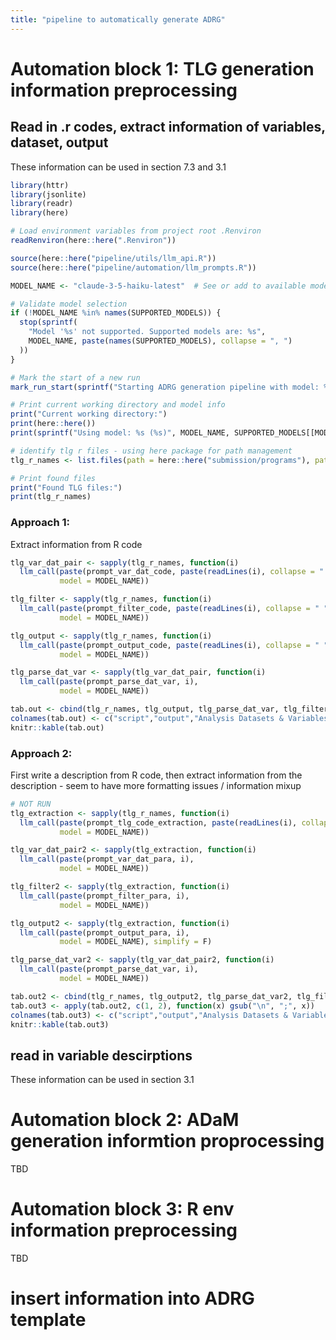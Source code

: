 ```yaml
---
title: "pipeline to automatically generate ADRG"
---
```


# Automation block 1: TLG generation information preprocessing

## Read in .r codes, extract information of variables, dataset, output

These information can be used in section 7.3 and 3.1

```r
library(httr)
library(jsonlite)
library(readr)
library(here)

# Load environment variables from project root .Renviron
readRenviron(here::here(".Renviron"))

source(here::here("pipeline/utils/llm_api.R"))
source(here::here("pipeline/automation/llm_prompts.R"))

MODEL_NAME <- "claude-3-5-haiku-latest"  # See or add to available models in llm_api.R

# Validate model selection
if (!MODEL_NAME %in% names(SUPPORTED_MODELS)) {
  stop(sprintf(
    "Model '%s' not supported. Supported models are: %s",
    MODEL_NAME, paste(names(SUPPORTED_MODELS), collapse = ", ")
  ))
}

# Mark the start of a new run
mark_run_start(sprintf("Starting ADRG generation pipeline with model: %s", MODEL_NAME))

# Print current working directory and model info
print("Current working directory:")
print(here::here())
print(sprintf("Using model: %s (%s)", MODEL_NAME, SUPPORTED_MODELS[[MODEL_NAME]]$provider))

# identify tlg r files - using here package for path management
tlg_r_names <- list.files(path = here::here("submission/programs"), pattern = "^tlf.*\\.r$", full.names = TRUE)

# Print found files
print("Found TLG files:")
print(tlg_r_names)
```

### Approach 1:

Extract information from R code

```r
tlg_var_dat_pair <- sapply(tlg_r_names, function(i)
  llm_call(paste(prompt_var_dat_code, paste(readLines(i), collapse = " ")), 
           model = MODEL_NAME))

tlg_filter <- sapply(tlg_r_names, function(i)
  llm_call(paste(prompt_filter_code, paste(readLines(i), collapse = " ")), 
           model = MODEL_NAME))

tlg_output <- sapply(tlg_r_names, function(i)
  llm_call(paste(prompt_output_code, paste(readLines(i), collapse = " ")), 
           model = MODEL_NAME))

tlg_parse_dat_var <- sapply(tlg_var_dat_pair, function(i)
  llm_call(paste(prompt_parse_dat_var, i), 
           model = MODEL_NAME))

tab.out <- cbind(tlg_r_names, tlg_output, tlg_parse_dat_var, tlg_filter)
colnames(tab.out) <- c("script","output","Analysis Datasets & Variables","selection criteria")
knitr::kable(tab.out)
```

### Approach 2:

First write a description from R code, then extract information from the description - seem to have more formatting issues / information mixup

```r
# NOT RUN
tlg_extraction <- sapply(tlg_r_names, function(i)
  llm_call(paste(prompt_tlg_code_extraction, paste(readLines(i), collapse = " ")), 
           model = MODEL_NAME))

tlg_var_dat_pair2 <- sapply(tlg_extraction, function(i)
  llm_call(paste(prompt_var_dat_para, i), 
           model = MODEL_NAME))

tlg_filter2 <- sapply(tlg_extraction, function(i)
  llm_call(paste(prompt_filter_para, i), 
           model = MODEL_NAME))

tlg_output2 <- sapply(tlg_extraction, function(i)
  llm_call(paste(prompt_output_para, i), 
           model = MODEL_NAME), simplify = F)

tlg_parse_dat_var2 <- sapply(tlg_var_dat_pair2, function(i)
  llm_call(paste(prompt_parse_dat_var, i), 
           model = MODEL_NAME))

tab.out2 <- cbind(tlg_r_names, tlg_output2, tlg_parse_dat_var2, tlg_filter2)
tab.out3 <- apply(tab.out2, c(1, 2), function(x) gsub("\n", ";", x))
colnames(tab.out3) <- c("script","output","Analysis Datasets & Variables","selection criteria")
knitr::kable(tab.out3)
```

## read in variable descirptions

These information can be used in section 3.1

# Automation block 2: ADaM generation informtion proprocessing

TBD

# Automation block 3: R env information preprocessing

TBD

# insert information into ADRG template